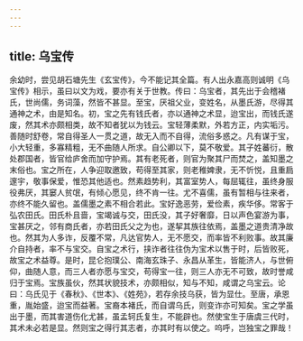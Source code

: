 ```yaml
---
---
---
```

title: 乌宝传
---




余幼时，尝见胡石塘先生《玄宝传》，今不能记其全篇。有人出永嘉高则诚明《乌宝传》相示，虽曰以文为戏，要亦有关于世教。传曰：乌宝者，其先出于会稽褚氏，世尚儒，务词藻，然皆不甚显。至宝，厌祖父业，变姓名，从墨氏游，尽得其通神之术，由是知名。初，宝之先有钱氏者，亦以通神之术显，迨宝出，而钱氏遂废，然其术亦颇相类，故不知者犹以为钱云。宝轻薄柔默，外若方正，内实垢污。善随时舒卷，常自得圣人一贯之道，故无入而不自得，流俗多惑之。凡有谋于宝，小大轻重，多寡精粗，无不曲随人所求。自公卿以下，莫不敬爱。其子姓蕃衍，散处郡国者，皆官给庐舍而加守护焉。其有老死者，则官为聚其尸而焚之，盖知墨之末俗也。宝之所在，人争迎取邀致，苟得至其家，则老稚婢隶，无不忻悦，且重扃邃宇，敬事保爱，惟恐其他适也。然素趋势利，其富室势人，每屈辄往，虽终身服役弗厌，其窭人贫氓，有倾心愿见，终不肯一往。尤不喜儒，虽有暂相与往来者，亦终不能久留也。盖儒墨之素不相合若此。宝好逸恶劳，爱俭素，疾华侈。常客于弘农田氏。田氏朴且啬，宝竭诚与交，田氏没，其子好奢靡，日以声色宴游为事，宝甚厌之，邻有商氏者，亦若田氏父之为也，遂挈其族往依焉，盖墨之道贵清净故也。然其为人多诈，反覆不常，凡达官势人，无不愿交，而率皆不利败事。故其廉介自持者，率不与宝交。自宝之术行，挟诈者往往伪为宝术以售于时，后皆败死，故宝之术益尊。是时，昆仑抱璞公、南海玄珠子、永昌从革生，皆能济人，与世俯仰，曲随人意，而三人者亦愿与宝交，苟得宝一往，则三人亦无不可致，故时誉咸归于宝焉。宝族虽伙，然其状貌技术，亦颇相似，知与不知，咸谓之乌宝云。论曰：乌氏见于《春秋》、《世本》、《姓苑》，若存余技乌获，皆为显仕。至唐，承恩重，胤始盛，迨宝而益著。宝裔本褚氏，而自谓乌氏，则变诈亦可知矣。宝之学虽出于墨，而其害道伤化尤甚，虽孟轲氏复生，不能辟也。然使宝生于唐虞三代时，其术未必若是显。然则宝之得行其志者，亦其时有以使之。呜呼，岂独宝之罪哉！